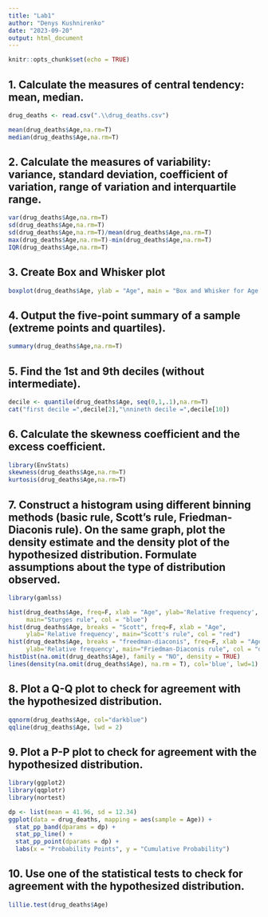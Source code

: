 ---
title: "Lab1"
author: "Denys Kushnirenko"
date: "2023-09-20"
output: html_document
---

```{r setup, include=FALSE}
knitr::opts_chunk$set(echo = TRUE)
```

## 1. Calculate the measures of central tendency: mean, median.

```{r, echo=FALSE}
drug_deaths <- read.csv(".\\drug_deaths.csv")
```
```{r}
mean(drug_deaths$Age,na.rm=T)
median(drug_deaths$Age,na.rm=T)
```
## 2. Calculate the measures of variability: variance, standard deviation, coefficient of variation, range of variation and interquartile range.

```{r}
var(drug_deaths$Age,na.rm=T)
sd(drug_deaths$Age,na.rm=T)
sd(drug_deaths$Age,na.rm=T)/mean(drug_deaths$Age,na.rm=T)
max(drug_deaths$Age,na.rm=T)-min(drug_deaths$Age,na.rm=T)
IQR(drug_deaths$Age,na.rm=T)
```

## 3. Create Box and Whisker plot

```{r}
boxplot(drug_deaths$Age, ylab = "Age", main = "Box and Whisker for Age variable")
```

## 4. Output the five-point summary of a sample (extreme points and quartiles).

```{r}
summary(drug_deaths$Age,na.rm=T)
```

## 5. Find the 1st and 9th deciles (without intermediate).

```{r}
decile <- quantile(drug_deaths$Age, seq(0,1,.1),na.rm=T)
cat("first decile =",decile[2],"\nnineth decile =",decile[10])
```

## 6. Calculate the skewness coefficient and the excess coefficient.

```{r}
library(EnvStats)
skewness(drug_deaths$Age,na.rm=T) 
kurtosis(drug_deaths$Age,na.rm=T)
```

## 7. Construct a histogram using different binning methods (basic rule, Scott's rule, Friedman-Diaconis rule). On the same graph, plot the density estimate and the density plot of the hypothesized distribution. Formulate assumptions about the type of distribution observed.

```{r,echo=FALSE}
library(gamlss)
```
```{r}
hist(drug_deaths$Age, freq=F, xlab = "Age", ylab='Relative frequency',
     main="Sturges rule", col = "blue")
hist(drug_deaths$Age, breaks = "Scott", freq=F, xlab = "Age",
     ylab='Relative frequency', main="Scott's rule", col = "red")
hist(drug_deaths$Age, breaks = "freedman-diaconis", freq=F, xlab = "Age",
     ylab='Relative frequency', main="Friedman-Diaconis rule", col = "darkgreen")
histDist(na.omit(drug_deaths$Age), family = "NO", density = TRUE)
lines(density(na.omit(drug_deaths$Age), na.rm = T), col='blue', lwd=1)
```

## 8. Plot a Q-Q plot to check for agreement with the hypothesized distribution.

```{r}
qqnorm(drug_deaths$Age, col="darkblue")
qqline(drug_deaths$Age, lwd = 2)
```

## 9. Plot a P-P plot to check for agreement with the hypothesized distribution.

```{r,echo=FALSE}
library(ggplot2)
library(qqplotr)
library(nortest)
```
```{r}
dp <- list(mean = 41.96, sd = 12.34)
ggplot(data = drug_deaths, mapping = aes(sample = Age)) +
  stat_pp_band(dparams = dp) +
  stat_pp_line() +
  stat_pp_point(dparams = dp) +
  labs(x = "Probability Points", y = "Cumulative Probability")
```

## 10. Use one of the statistical tests to check for agreement with the hypothesized distribution.
```{r}
lillie.test(drug_deaths$Age)
```
